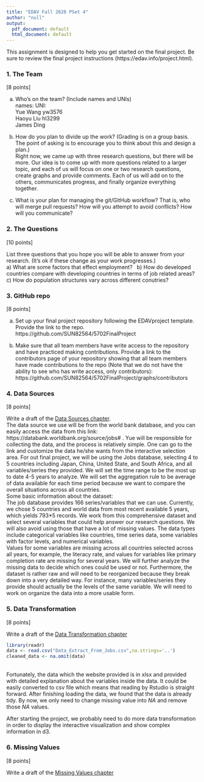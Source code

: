 ---
title: "EDAV Fall 2020 PSet 4"
author: "null"
output:
  pdf_document: default
  html_document: default
---

This assignment is designed to help you get started on the final project. Be sure to review the final project instructions (https://edav.info/project.html).
    
### 1. The Team

[8 points]

a) Who's on the team? (Include names and UNIs)
\
 names:       UNI:  \
 Yue Wang     yw3576  \
 Haoyu Liu    hl3299  \
 James Ding
 
b) How do you plan to divide up the work? (Grading is on a group basis. The point of asking is to encourage you to think about this and design a plan.)
\
  Right now, we came up with three research questions, but there will be more. Our idea is to come up with more questions related to a larger topic, and each of us will focus on one or two research questions, create graphs and provide comments. Each of us will add on to the others, communicates progress, and finally organize everything together. 

c) What is your plan for managing the git/GitHub workflow? That is, who will merge pull requests? How will you attempt to avoid conflicts? How will you communicate?
\

### 2. The Questions

[10 points]

List three questions that you hope you will be able to answer from your research. (It's ok if these change as your work progresses.)
  \
a)  What are some factors that effect employment?
  \ 
b)  How do developed countries compare with developing countries in terms of job related areas?
  \  
c)  How do population structures vary across different conutries?
  
### 3. GitHub repo

[8 points]

a) Set up your final project repository following the EDAVproject template. Provide the link to the repo.
  \
https://github.com/SUN82564/5702FinalProject

b) Make sure that all team members have write access to the repository and have practiced making contributions. Provide a link to the contributors page of your repository showing that all team members have made contributions to the repo (Note that we do not have the ability to see who has write access, only contributors):
  \
https://github.com/SUN82564/5702FinalProject/graphs/contributors

### 4. Data Sources

[8 points]

Write a draft of the [Data Sources chapter](https://edav.info/project#report-format).
  \
The data source we use will be from the world bank database, and you can easily access the data from this link: https://databank.worldbank.org/source/jobs# . Yue will be responsible for collecting the data, and the process is relatively simple. One can go to the link and customize the data he/she wants from the interactive selection area. For out final project, we will be using the Jobs database, selecting 4 to 5 countries including Japan, China, United State, and South Africa, and all variables/series they provided. We will set the time range to be the most up to date 4-5 years to analyze. We will set the aggregation rule to be average of data available for each time period because we want to compare the overall situations across all countries. 
  \
Some basic information about the dataset:
  \
The job database provides 166 series/variables that we can use. Currently, we chose 5 countries and world data from most recent available 5 years, which yields 793*5 records. We work from this comprehensive dataset and select several variables that could help answer our research questions. We will also avoid using those that have a lot of missing values. The data types include categorical variables like countries, time series data, some variables with factor levels, and numerical variables. 
  \
Values for some variables are missing across all countries selected across all years, for example, the literacy rate, and values for variables like primary completion rate are missing for several years. We will further analyze the missing data to decide which ones could be used or not. Furthermore, the dataset is rather raw and will need to be reorganized because they break down into a very detailed way. For instance, many variables/series they provide should actually be the levels of the same variable. We will need to work on organize the data into a more usable form. 


### 5. Data Transformation

[8 points]

Write a draft of the [Data Transformation chapter](https://edav.info/project#report-format)

```{r message=FALSE, warning=FALSE}
library(readr)
data <- read.csv("Data_Extract_From_Jobs.csv",na.strings='..')
cleaned_data <- na.omit(data)
```
  \
Fortunately, the data which the website provided is in xlsx and provided with detailed explanation about the variables inside the data. It could be easily converted to csv file which means that reading by Rstudio is straight forward. After finishing loading the data, we found that the data is already tidy. By now, we only need to change missing value into *NA* and remove those *NA* values. \

After starting the project, we probably need to do more data transformation in order to display the interactive visualization and show complex information in d3.
  \


### 6. Missing Values

[8 points]

Write a draft of the [Missing Values chapter](https://edav.info/project#report-format)


